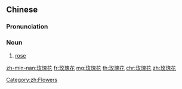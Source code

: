 ==Chinese==
{{zh-forms|type=21}}

===Pronunciation===
{{zh-pron
|m=méiguīhuā
|c=mui6 gwai3 faa1
|h=pfs=mòi-kui-fâ
|mn=mûi-kùi-hoe/môe-kùi-hoe
|cat=n
}}

===Noun===
{{zh-noun|mw=朵}}

# [[rose]]

[[Category:zh:Flowers]]

[[zh-min-nan:玫瑰花]]
[[fr:玫瑰花]]
[[mg:玫瑰花]]
[[th:玫瑰花]]
[[chr:玫瑰花]]
[[zh:玫瑰花]]